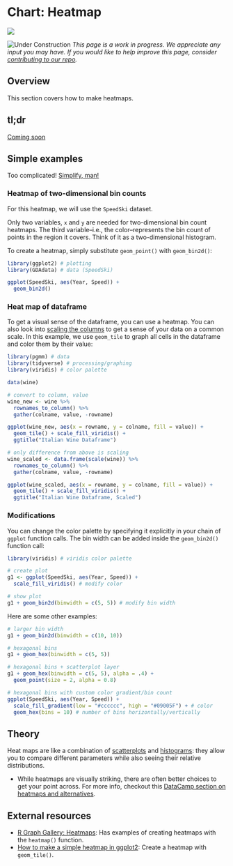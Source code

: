 # Chart: Heatmap {#heatmap}

<!-- Chapter Banner -->
![](images/banners/banner_heatmap.png)


<!-- Under Construction Section
----------------------------------------------------------------------------- -->
![Under Construction](images/banners/banner_under_construction.png)
*This page is a work in progress. We appreciate any input you may have. If you would like to help improve this page, consider [contributing to our repo](contribute.html).*
<!-- ------------------------------------------------------------------------ -->

## Overview

This section covers how to make heatmaps.

## tl;dr

[Coming soon <i class="far fa-smile-beam"></i>](https://www.youtube.com/watch?v=7kdV8VmD76w){target="_blank"}

## Simple examples

Too complicated! [Simplify, man!](https://www.youtube.com/watch?v=PlsW2hd06R0){target="_blank"}

### Heatmap of two-dimensional bin counts

For this heatmap, we will use the `SpeedSki` dataset.

Only two variables, `x` and `y` are needed for two-dimensional bin count heatmaps. The third variable--i.e., the color--represents the bin count of points in the region it covers. Think of it as a two-dimensional histogram.

To create a heatmap, simply substitute `geom_point()` with `geom_bin2d()`:
```r
library(ggplot2) # plotting 
library(GDAdata) # data (SpeedSki)

ggplot(SpeedSki, aes(Year, Speed)) + 
  geom_bin2d()
```

### Heat map of dataframe

To get a visual sense of the dataframe, you can use a heatmap. You can also look into [scaling the columns](https://stackoverflow.com/questions/15215457/standardize-data-columns-in-r){target="_blank"} to get a sense of your data on a common scale. In this example, we use `geom_tile` to graph all cells in the dataframe and color them by their value:
```r
library(pgmm) # data
library(tidyverse) # processing/graphing
library(viridis) # color palette

data(wine)

# convert to column, value
wine_new <- wine %>%
  rownames_to_column() %>%
  gather(colname, value, -rowname)

ggplot(wine_new, aes(x = rowname, y = colname, fill = value)) +
  geom_tile() + scale_fill_viridis() +
  ggtitle("Italian Wine Dataframe")
```

```r
# only difference from above is scaling
wine_scaled <- data.frame(scale(wine)) %>%
  rownames_to_column() %>%
  gather(colname, value, -rowname)

ggplot(wine_scaled, aes(x = rowname, y = colname, fill = value)) +
  geom_tile() + scale_fill_viridis() +
  ggtitle("Italian Wine Dataframe, Scaled")
```

### Modifications

You can change the color palette by specifying it explicitly in your chain of `ggplot` function calls. The bin width can be added inside the `geom_bin2d()` function call:
```r
library(viridis) # viridis color palette

# create plot
g1 <- ggplot(SpeedSki, aes(Year, Speed)) + 
  scale_fill_viridis() # modify color

# show plot
g1 + geom_bin2d(binwidth = c(5, 5)) # modify bin width
```

Here are some other examples:
```r
# larger bin width
g1 + geom_bin2d(binwidth = c(10, 10)) 
```

```r
# hexagonal bins
g1 + geom_hex(binwidth = c(5, 5))
```

```r
# hexagonal bins + scatterplot layer
g1 + geom_hex(binwidth = c(5, 5), alpha = .4) + 
  geom_point(size = 2, alpha = 0.8)
```

```r
# hexagonal bins with custom color gradient/bin count
ggplot(SpeedSki, aes(Year, Speed)) + 
  scale_fill_gradient(low = "#cccccc", high = "#09005F") + # color
  geom_hex(bins = 10) # number of bins horizontally/vertically
```

## Theory

Heat maps are like a combination of [scatterplots](scatter.html) and [histograms](histo.html): they allow you to compare different parameters while also seeing their relative distributions.

*   While heatmaps are visually striking, there are often better choices to get your point across. For more info, checkout this [DataCamp section on heatmaps and alternatives](https://campus.datacamp.com/courses/data-visualization-with-ggplot2-2/chapter-4-best-practices?ex=10){target="_blank"}.

## External resources
- [R Graph Gallery: Heatmaps](https://www.r-graph-gallery.com/heatmap/){target="_blank"}: Has examples of creating heatmaps with the `heatmap()` function.
- [How to make a simple heatmap in ggplot2](https://www.r-bloggers.com/how-to-make-a-simple-heatmap-in-ggplot2/){target="_blank"}: Create a heatmap with `geom_tile()`.













